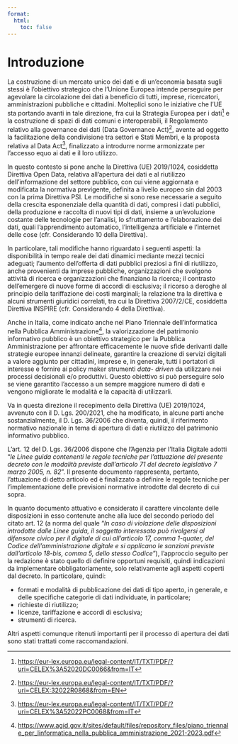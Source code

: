 ```yaml
---
format:
  html:
    toc: false
---
```


# Introduzione {.unnumbered}

La costruzione di un mercato unico dei dati e di un'economia basata sugli stessi è l'obiettivo strategico che l'Unione Europea intende perseguire per agevolare la circolazione dei dati a beneficio di tutti, imprese, ricercatori, amministrazioni pubbliche e cittadini. Molteplici sono le iniziative che l'UE sta portando avanti in tale direzione, fra cui la Strategia Europea per i dati[^bookmark5] e la costruzione di spazi di dati comuni e interoperabili, il Regolamento relativo alla governance dei dati (Data Governance Act)[^#_bookmark6], avente ad oggetto la facilitazione della condivisione tra settori e Stati Membri, e la proposta relativa al Data Act[^#_bookmark7], finalizzato a introdurre norme armonizzate per l'accesso equo ai dati e il loro utilizzo.

In questo contesto si pone anche la Direttiva (UE) 2019/1024, cosiddetta Direttiva Open Data, relativa all'apertura dei dati e al riutilizzo dell'informazione del settore pubblico, con cui viene aggiornata e modificata la normativa previgente, definita a livello europeo sin dal 2003 con la prima Direttiva PSI. Le modifiche si sono rese necessarie a seguito della crescita esponenziale della quantità di dati, compresi i dati pubblici, della produzione e raccolta di nuovi tipi di dati, insieme a un'evoluzione costante delle tecnologie per l'analisi, lo sfruttamento e l'elaborazione dei dati, quali l'apprendimento automatico, l'intelligenza artificiale e l'internet delle cose (cfr. Considerando 10 della Direttiva).

In particolare, tali modifiche hanno riguardato i seguenti aspetti: la disponibilità in tempo reale dei dati dinamici mediante mezzi tecnici adeguati; l'aumento dell'offerta di dati pubblici preziosi a fini di riutilizzo, anche provenienti da imprese pubbliche, organizzazioni che svolgono attività di ricerca e organizzazioni che finanziano la ricerca; il contrasto dell'emergere di nuove forme di accordi di esclusiva; il ricorso a deroghe al principio della tariffazione dei costi marginali; la relazione tra la direttiva e alcuni strumenti giuridici correlati, tra cui la Direttiva 2007/2/CE, cosiddetta Direttiva INSPIRE (cfr. Considerando 4 della Direttiva).

Anche in Italia, come indicato anche nel Piano Triennale dell'informatica nella Pubblica Amministrazione[^#_bookmark8], la valorizzazione del patrimonio informativo pubblico è un obiettivo strategico per la Pubblica Amministrazione per affrontare efficacemente le nuove sfide derivanti dalle strategie europee innanzi delineate, garantire la creazione di servizi digitali a valore aggiunto per cittadini, imprese e, in generale, tutti i portatori di interesse e fornire ai policy maker strumenti *data- driven* da utilizzare nei processi decisionali e/o produttivi. Questo obiettivo si può perseguire solo se viene garantito l'accesso a un sempre maggiore numero di dati e vengono migliorate le modalità e la capacità di utilizzarli.

Va in questa direzione il recepimento della Direttiva (UE) 2019/1024, avvenuto con il D. Lgs. 200/2021, che ha modificato, in alcune parti anche sostanzialmente, il D. Lgs. 36/2006 che diventa, quindi, il riferimento normativo nazionale in tema di apertura di dati e riutilizzo del patrimonio informativo pubblico.

L'art. 12 del D. Lgs. 36/2006 dispone che l'Agenzia per l'Italia Digitale adotti "*le Linee guida contenenti le regole tecniche per l'attuazione del presente decreto con le modalità previste dall'articolo 71 del decreto legislativo 7 marzo 2005, n. 82*". Il presente documento rappresenta, pertanto, l'attuazione di detto articolo ed è finalizzato a definire le regole tecniche per l'implementazione delle previsioni normative introdotte dal decreto di cui sopra.

In quanto documento attuativo e considerato il carattere vincolante delle disposizioni in esso contenute anche alla luce del secondo periodo del citato art. 12 (a norma del quale "*In caso di violazione delle disposizioni introdotte dalle Linee guida, il soggetto interessato può rivolgersi al difensore civico per il digitale di cui all'articolo 17, comma 1-quater, del Codice dell'amministrazione digitale e si applicano le sanzioni previste dall'articolo 18-bis, comma 5, dello stesso Codice*"), l'approccio seguito per la redazione è stato quello di definire opportuni requisiti, quindi indicazioni da implementare obbligatoriamente, solo relativamente agli aspetti coperti dal decreto. In particolare, quindi:

- formati e modalità di pubblicazione dei dati di tipo aperto, in generale, e delle specifiche categorie di dati individuate, in particolare;
- richieste di riutilizzo;
- licenze, tariffazione e accordi di esclusiva;
- strumenti di ricerca.

Altri aspetti comunque ritenuti importanti per il processo di apertura dei dati sono stati trattati come raccomandazioni.

[^bookmark5]: <https://eur-lex.europa.eu/legal-content/IT/TXT/PDF/?uri=CELEX%3A52020DC0066&from=IT>

[^#_bookmark6]: <https://eur-lex.europa.eu/legal-content/IT/TXT/PDF/?uri=CELEX:32022R0868&from=EN>

[^#_bookmark7]: <https://eur-lex.europa.eu/legal-content/IT/TXT/PDF/?uri=CELEX%3A52022PC0068&from=IT>

[^#_bookmark8]: <https://www.agid.gov.it/sites/default/files/repository_files/piano_triennale_per_linformatica_nella_pubblica_amministrazione_2021-2023.pdf>
